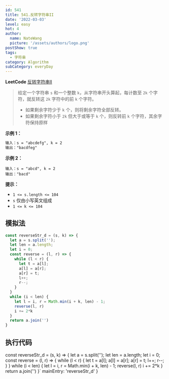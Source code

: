 ```yaml
---
id: 541
title: 541.反转字符串II
date: '2022-03-03'
level: easy
hot: 4
author:
  name: NateWang
  picture: '/assets/authors/logo.png'
postShow: true
tags:
  - 字符串
category: Algorithm
subCategory: everyDay
---
```


**LeetCode** [反转字符串II](https://leetcode.cn/problems/reverse-string-ii/)

> 给定一个字符串 `s` 和一个整数 `k`，从字符串开头算起，每计数至 `2k` 个字符，就反转这 `2k` 字符中的前 `k` 个字符。
> - 如果剩余字符少于 `k` 个，则将剩余字符全部反转。
> - 如果剩余字符小于 `2k` 但大于或等于 `k` 个，则反转前 `k` 个字符，其余字符保持原样

**示例 1：**

```markdown
输入：s = "abcdefg", k = 2
输出："bacdfeg"
```

**示例 2：**

```
输入：s = "abcd", k = 2
输出："bacd"
```

**提示：**

- `1 <= s.length <= 104`
- `s` 仅由小写英文组成
- `1 <= k <= 104`


## 模拟法

```js
const reverseStr_d = (s, k) => {
  let a = s.split('');
  let len = a.length;
  let i = 0;
  const reverse = (l, r) => {
    while (l < r) {
      let t = a[l];
      a[l] = a[r];
      a[r] = t;
      l++;
      r--;
    }
  }
  while (i < len) {
    let l = i, r = Math.min(i + k, len) - 1;
    reverse(l, r)
    i += 2*k 
  }
  return a.join('')
}
```

## 执行代码

const reverseStr_d = (s, k) => {
  let a = s.split('');
  let len = a.length;
  let i = 0;
  const reverse = (l, r) => {
    while (l < r) {
      let t = a[l];
      a[l] = a[r];
      a[r] = t;
      l++;
      r--;
    }
  }
  while (i < len) {
    let l = i, r = Math.min(i + k, len) - 1;
    reverse(l, r)
    i += 2*k 
  }
  return a.join('')
}`
  mainEntry: 'reverseStr_d'
}

<PlayGround js={js} mode='algo' options={options}/> 
